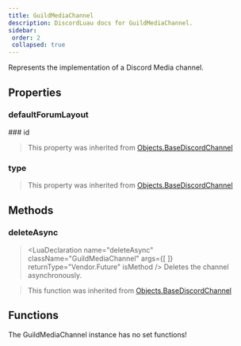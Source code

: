 ```yaml
---
title: GuildMediaChannel
description: DiscordLuau docs for GuildMediaChannel.
sidebar:
 order: 2
 collapsed: true
---
```

[//]: # (This file was automatically @generated from moonwave comments using a script. Please do not exit by hand.)
[//]: # (To actually edit documentation, make changes to the main DiscordLuau repo.)

[//]: # (----- DOCUMENT IMPORTS ----- )


[//]: # (----- DOCUMENT DESCRIPTION ----- )

Represents the implementation of a Discord Media channel.

[//]: # (----- DOCUMENT PROPERTIES ----- )

## Properties

### defaultForumLayout

<LuaProperty name="GuildMediaChannel.defaultForumLayout" type="number" />
### id

<LuaProperty name="GuildMediaChannel.id" type="string" />

> This property was inherited from [Objects.BaseDiscordChannel](Objects.BaseDiscordChannel)
### type

<LuaProperty name="GuildMediaChannel.type" type="number" />

> This property was inherited from [Objects.BaseDiscordChannel](Objects.BaseDiscordChannel)

[//]: # (----- DOCUMENT METHODS ----- )

## Methods

### deleteAsync

> <LuaDeclaration name="deleteAsync" className="GuildMediaChannel" args={[  ]} returnType="Vendor.Future" isMethod />
Deletes the channel asynchronously.

> This function was inherited from [Objects.BaseDiscordChannel](Objects.BaseDiscordChannel)

[//]: # (----- DOCUMENT FUNCTIONS ----- )

## Functions

The GuildMediaChannel instance has no set functions!

